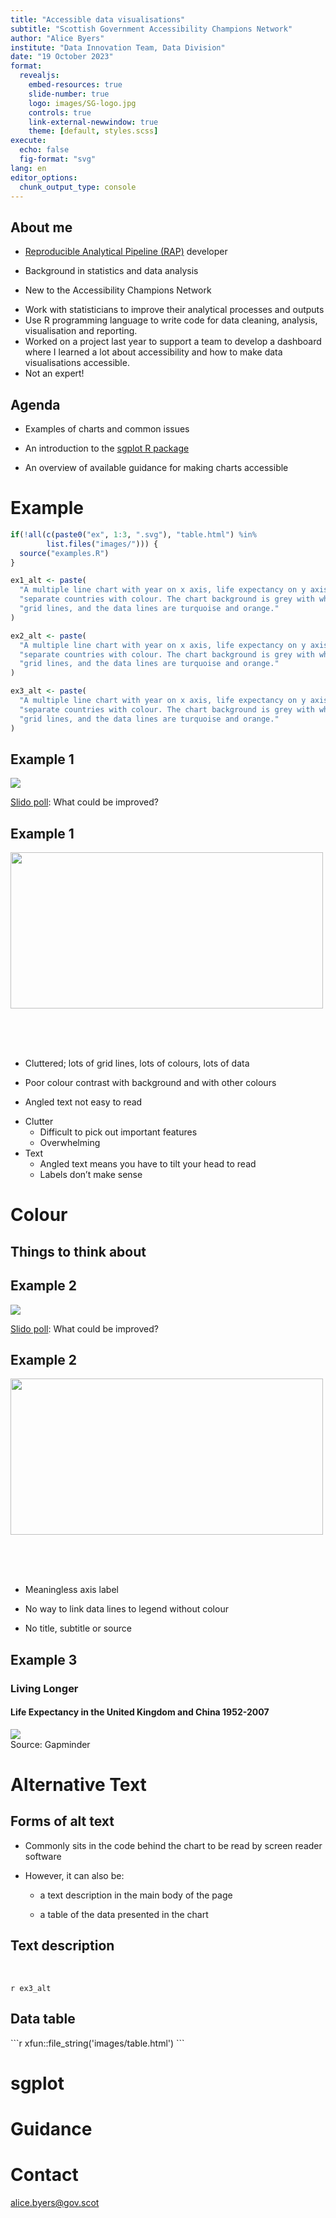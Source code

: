 ```yaml
---
title: "Accessible data visualisations"
subtitle: "Scottish Government Accessibility Champions Network"
author: "Alice Byers"
institute: "Data Innovation Team, Data Division"
date: "19 October 2023"
format:
  revealjs: 
    embed-resources: true
    slide-number: true
    logo: images/SG-logo.jpg
    controls: true
    link-external-newwindow: true
    theme: [default, styles.scss]
execute:
  echo: false
  fig-format: "svg"
lang: en
editor_options: 
  chunk_output_type: console
---
```


## About me

* [Reproducible Analytical Pipeline (RAP)](https://analysisfunction.civilservice.gov.uk/support/reproducible-analytical-pipelines/) developer

* Background in statistics and data analysis

* New to the Accessibility Champions Network

::: {.notes}
* Work with statisticians to improve their analytical processes and outputs
* Use R programming language to write code for data cleaning, analysis, visualisation and reporting.
* Worked on a project last year to support a team to develop a dashboard where I learned a lot about accessibility and how to make data visualisations accessible.
* Not an expert!
:::


## Agenda

* Examples of charts and common issues

* An introduction to the [sgplot R package](https://datasciencescotland.github.io/sgplot/)

* An overview of available guidance for making charts accessible


# Example {.h1-blue}

```r
if(!all(c(paste0("ex", 1:3, ".svg"), "table.html") %in%
        list.files("images/"))) {
  source("examples.R")
}
```

```r

ex1_alt <- paste(
  "A multiple line chart with year on x axis, life expectancy on y axis and",
  "separate countries with colour. The chart background is grey with white",
  "grid lines, and the data lines are turquoise and orange."
)

ex2_alt <- paste(
  "A multiple line chart with year on x axis, life expectancy on y axis and",
  "separate countries with colour. The chart background is grey with white",
  "grid lines, and the data lines are turquoise and orange."
)

ex3_alt <- paste(
  "A multiple line chart with year on x axis, life expectancy on y axis and",
  "separate countries with colour. The chart background is grey with white",
  "grid lines, and the data lines are turquoise and orange."
)
```

## Example 1 {.smaller auto-animate=true}

![](images/ex1.svg){fig-alt="`r ex1_alt`"}

[Slido poll](https://app.sli.do/event/pZMm3JwX6jxNQgE8Mn7FAu/live/polls){preview-link="true"}: What could be improved?


## Example 1 {auto-animate=true}

![](images/ex1.svg){fig-alt="`r ex1_alt`" .absolute top=25 right=5 width=500 height=250}

<br>
<br>
<br>

::: {.incremental}

* Cluttered; lots of grid lines, lots of colours, lots of data

* Poor colour contrast with background and with other colours

* Angled text not easy to read

:::

::: {.notes}
* Clutter
    * Difficult to pick out important features
    * Overwhelming

* Text
    * Angled text means you have to tilt your head to read
    * Labels don't make sense
:::


# Colour {.h1-blue}


## Things to think about


## Example 2 {.smaller auto-animate=true}

![](images/ex2.svg){fig-alt="`r ex2_alt`"}

[Slido poll](https://app.sli.do/event/pZMm3JwX6jxNQgE8Mn7FAu/live/polls){preview-link="true"}: What could be improved?


## Example 2 {auto-animate=true}

![](images/ex2.svg){fig-alt="`r ex2_alt`" .absolute top=25 right=5 width=500 height=250}

<br>
<br>
<br>

::: {.incremental}

* Meaningless axis label

* No way to link data lines to legend without colour

* No title, subtitle or source

:::

::: {.notes}

:::


## Example 3 {auto-animate=true .smaller}

### Living Longer
#### Life Expectancy in the United Kingdom and China 1952-2007

![](images/ex3.svg){fig-alt="`r ex3_alt`"}
<div class="source">Source: Gapminder</div>


# Alternative Text {.h1-blue}


## Forms of alt text

* Commonly sits in the code behind the chart to be read by screen reader software

::: {.incremental}

* However, it can also be:

    * a text description in the main body of the page
    
    * a table of the data presented in the chart

:::


## Text description

<br>

`r ex3_alt`


## Data table

````{=html}
```r
xfun::file_string('images/table.html')
```
````


# sgplot {.h1-blue}

# Guidance {.h1-blue}

# Contact

<alice.byers@gov.scot>

